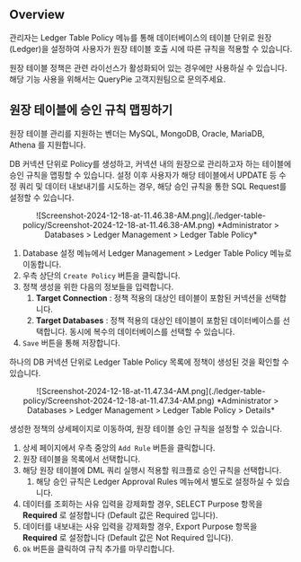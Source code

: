 
## Overview

관리자는 Ledger Table Policy 메뉴를 통해 데이터베이스의 테이블 단위로 원장(Ledger)을 설정하여 사용자가 원장 테이블 호출 시에 따른 규칙을 적용할 수 있습니다.

<Callout type="important">
원장 테이블 정책은 관련 라이선스가 활성화되어 있는 경우에만 사용하실 수 있습니다. 해당 기능 사용을 위해서는 QueryPie 고객지원팀으로 문의주세요.
</Callout>

## 원장 테이블에 승인 규칙 맵핑하기

<Callout type="info">
원장 테이블 관리를 지원하는 벤더는 MySQL, MongoDB, Oracle, MariaDB, Athena 를 지원합니다.
</Callout>

DB 커넥션 단위로 Policy를 생성하고, 커넥션 내의 원장으로 관리하고자 하는 테이블에 승인 규칙을 맵핑할 수 있습니다. 설정 이후 사용자가 해당 테이블에서 UPDATE 등 수정 쿼리 및 데이터 내보내기를 시도하는 경우, 해당 승인 규칙을 통한 SQL Request를 설정할 수 있습니다.
<p align="center">
![Screenshot-2024-12-18-at-11.46.38-AM.png](./ledger-table-policy/Screenshot-2024-12-18-at-11.46.38-AM.png)
*Administrator &gt; Databases &gt; Ledger Management &gt; Ledger Table Policy*
</p>

1. Database 설정 메뉴에서 Ledger Management &gt; Ledger Table Policy 메뉴로 이동합니다.
2. 우측 상단의 `Create Policy` 버튼을 클릭합니다.
3. 정책 생성을 위한 다음의 정보들을 입력합니다.
    1.  **Target Connection**  : 정책 적용의 대상인 테이블이 포함된 커넥션을 선택합니다.
    2.  **Target Databases**  : 정책 적용의 대상인 테이블이 포함된 데이터베이스를 선택합니다. 동시에 복수의 데이터베이스를 선택할 수 있습니다.
4. `Save` 버튼을 통해 저장합니다.

하나의 DB 커넥션 단위로 Ledger Table Policy 목록에 정책이 생성된 것을 확인할 수 있습니다.
<p align="center">
![Screenshot-2024-12-18-at-11.47.34-AM.png](./ledger-table-policy/Screenshot-2024-12-18-at-11.47.34-AM.png)
*Administrator &gt; Databases &gt; Ledger Management &gt; Ledger Table Policy &gt; Details*
</p>

생성한 정책의 상세페이지로 이동하여, 원장 테이블 승인 규칙을 설정할 수 있습니다.

1. 상세 페이지에서 우측 중앙의 `Add Rule` 버튼을 클릭합니다.
2. 원장 테이블을 목록에서 선택합니다.
3. 해당 원장 테이블에 DML 쿼리 실행시 적용할 워크플로 승인 규칙을 선택합니다.
    1. 해당 승인 규칙은 Ledger Approval Rules 메뉴에서 별도로 설정하실 수 있습니다.
4. 데이터를 조회하는 사유 입력을 강제화할 경우, SELECT Purpose 항목을  **Required**  로 설정합니다 (Default 값은 Required 입니다).
5. 데이터를 내보내는 사유 입력을 강제화할 경우, Export Purpose 항목을  **Required** 로 설정합니다 (Default 값은 Not Required 입니다). 
6. `Ok` 버튼을 클릭하여 규칙 추가를 마무리합니다.
